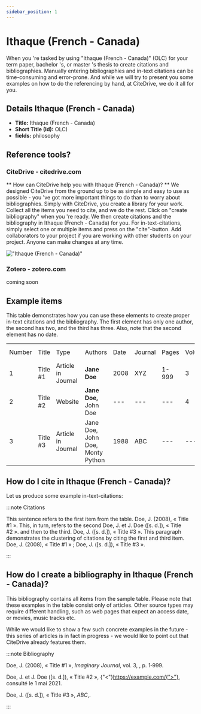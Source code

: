 ```yaml
---
sidebar_position: 1
---
```


# Ithaque (French - Canada)

When you 're tasked by using "Ithaque (French - Canada)" (OLC) for your term paper, bachelor 's, or master 's thesis to create citations and bibliographies.
Manually entering bibliographies and in-text citations can be time-consuming and error-prone. And while we will try to present you some examples on how to do the referencing by hand, at CiteDrive, we do it all for you.

## Details  Ithaque (French - Canada)
* **Title:** Ithaque (French - Canada)
* **Short Title (Id):** OLC)
* **fields:** philosophy

## Reference tools?
### CiteDrive - citedrive.com
** How can CiteDrive help you with Ithaque (French - Canada)? **
We designed CiteDrive from the ground up to be as simple and easy to use as possible - you 've got more important things to do than to worry about bibliographies. Simply with CiteDrive, you create a library for your work. Collect all the items you need to cite, and we do the rest. Click on "create bibliography" when you 're ready. We then create citations and the bibliography in Ithaque (French - Canada) for you. For in-text-citations, simply select one or multiple items and press on the "cite"-button. Add collaborators to your project if you are working with other students on your project. Anyone can make changes at any time.


!["Ithaque (French - Canada)"](images/ithaque-french--canada.svg "Choose Ithaque (French - Canada) in the CiteDrive App")

### Zotero - zotero.com

coming soon

## Example items

This table demonstrates how you can use these elements to create proper in-text citations and the bibliography. The first element has only one author, the second has two, and the third has three. Also, note that the second element has no date.


<table>
  <tr>
   <td>Number
   </td>
   <td>Title
   </td>
   <td>Type
   </td>
   <td>Authors
   </td>
   <td>Date
   </td>
   <td>Journal
   </td>
   <td>Pages
   </td>
   <td>Volume
   </td>
   <td>Issue
   </td>
   <td>Access Date
   </td>
  </tr>
  <tr>
   <td>1
   </td>
   <td>Title #1
   </td>
   <td>Article in Journal
   </td>
   <td><strong>Jane Doe</strong>
   </td>
   <td>2008
   </td>
   <td>XYZ
   </td>
   <td>1-999
   </td>
   <td>3
   </td>
   <td>2
   </td>
   <td>--
   </td>
  </tr>
  <tr>
   <td>
2
   </td>
   <td>Title #2
   </td>
   <td>Website
   </td>
   <td><strong>Jane Doe, </strong>John Doe
   </td>
   <td>---
   </td>
   <td>---
   </td>
   <td>---
   </td>
   <td>4
   </td>
   <td>---
   </td>
   <td>2020-05-01
   </td>
  </tr>
  <tr>
   <td>3
   </td>
   <td>Title #3
   </td>
   <td>Article in Journal
   </td>
   <td>Jane Doe, John Doe, Monty Python
   </td>
   <td>1988
   </td>
   <td>ABC
   </td>
   <td>---
   </td>
   <td>---
   </td>
   <td>16
   </td>
   <td>---
   </td>
  </tr>
</table>



## How do I cite in  Ithaque (French - Canada)?

Let us produce some example in-text-citations:

:::note Citations


This sentence refers to the first item from the table. Doe, J. (2008), « Title #1 ». This, in turn, refers to the second Doe, J. et J. Doe ([s. d.]), « Title #2 ».
and then to the third.  Doe, J. ([s. d.]), « Title #3 ».
This paragraph demonstrates the clustering of citations by citing the first and third item. Doe, J. (2008), « Title #1 » ; Doe, J. ([s. d.]), « Title #3 ».

:::

## How do I create a bibliography in Ithaque (French - Canada)?

This bibliography contains all items from the sample table. Please note that these examples in the table consist only of articles. Other source types may require different handling, such as web pages that expect an access date, or movies, music tracks etc.

While we would like to show a few such concrete examples in the future - this series of articles is in fact in progress - we would like to point out that CiteDrive already features them.

:::note Bibliography

Doe, J. (2008), « Title #1 », <i>Imaginary Journal</i>, vol. 3, , p. 1‑999.

Doe, J. et J. Doe ([s. d.]), « Title #2 », {"<"}https://example.com/{">"}, consulté le 1 mai 2021.

Doe, J. ([s. d.]), « Title #3 », <i>ABC</i>,.



:::


        